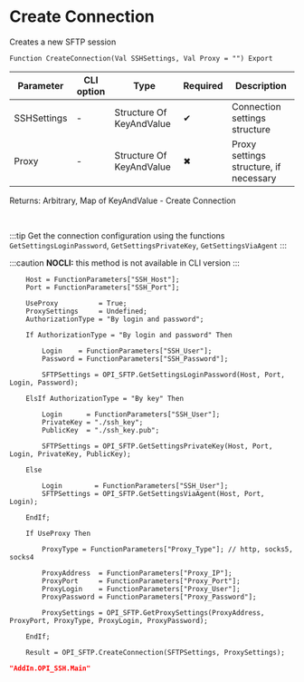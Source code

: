﻿---
sidebar_position: 1
description: Create Connection  and other functions to work with SFTP in the Open Integration Package, a free open-source integration library for 1C:Enterprise 8, OneScript and CLI
keywords: [1C, 1С, 1С:Enterprise, 1С:Enterprise 8.3, API, Integration, Services, Exchange, OneScript, CLI, SFTP]
---


# Create Connection 
 Creates a new SFTP session



`Function CreateConnection(Val SSHSettings, Val Proxy = "") Export`

  | Parameter | CLI option | Type | Required | Description |
  |-|-|-|-|-|
  | SSHSettings | - | Structure Of KeyAndValue | &#x2714; | Connection settings structure |
  | Proxy | - | Structure Of KeyAndValue | &#x2716; | Proxy settings structure, if necessary |

  
  Returns:  Arbitrary, Map of KeyAndValue - Create Connection

<br/>

:::tip
Get the connection configuration using the functions `GetSettingsLoginPassword`, `GetSettingsPrivateKey`, `GetSettingsViaAgent`
:::

:::caution
**NOCLI:** this method is not available in CLI version
:::
<br/>


```bsl title="1C:Enterprise/OneScript code example"
    Host = FunctionParameters["SSH_Host"];
    Port = FunctionParameters["SSH_Port"];

    UseProxy          = True;
    ProxySettings     = Undefined;
    AuthorizationType = "By login and password";

    If AuthorizationType = "By login and password" Then

        Login    = FunctionParameters["SSH_User"];
        Password = FunctionParameters["SSH_Password"];

        SFTPSettings = OPI_SFTP.GetSettingsLoginPassword(Host, Port, Login, Password);

    ElsIf AuthorizationType = "By key" Then

        Login      = FunctionParameters["SSH_User"];
        PrivateKey = "./ssh_key";
        PublicKey  = "./ssh_key.pub";

        SFTPSettings = OPI_SFTP.GetSettingsPrivateKey(Host, Port, Login, PrivateKey, PublicKey);

    Else

        Login        = FunctionParameters["SSH_User"];
        SFTPSettings = OPI_SFTP.GetSettingsViaAgent(Host, Port, Login);

    EndIf;

    If UseProxy Then

        ProxyType = FunctionParameters["Proxy_Type"]; // http, socks5, socks4

        ProxyAddress  = FunctionParameters["Proxy_IP"];
        ProxyPort     = FunctionParameters["Proxy_Port"];
        ProxyLogin    = FunctionParameters["Proxy_User"];
        ProxyPassword = FunctionParameters["Proxy_Password"];

        ProxySettings = OPI_SFTP.GetProxySettings(ProxyAddress, ProxyPort, ProxyType, ProxyLogin, ProxyPassword);

    EndIf;

    Result = OPI_SFTP.CreateConnection(SFTPSettings, ProxySettings);
```
 



```json title="Result"
"AddIn.OPI_SSH.Main"
```
